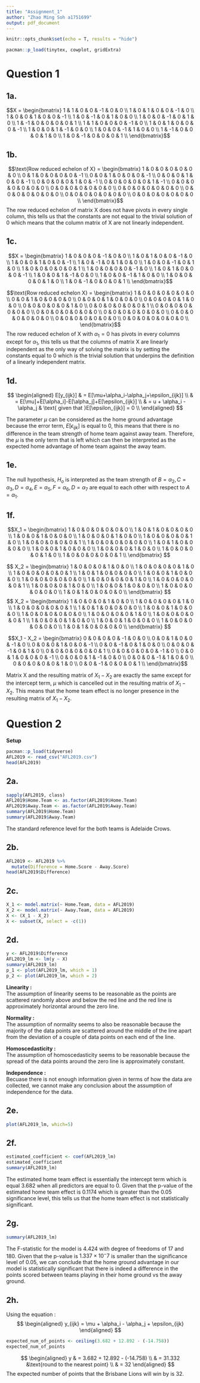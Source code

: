 ```yaml
---
title: "Assignment_1"
author: "Zhao Ming Soh a1751699"
output: pdf_document
---
```


```r
knitr::opts_chunk$set(echo = T, results = "hide")
```

```r
pacman::p_load(tinytex, cowplot, gridExtra)
```

# Question 1
## 1a.
$$X = \begin{bmatrix}
1 & 1 & 0 & 0 & -1 & 0 & 0 \\
1 & 0 & 1 & 0 & 0 & -1 & 0 \\
1 & 0 & 0 & 1 & 0 & 0 & -1 \\
1 & 0 & -1 & 0 & 1 & 0 & 0 \\
1 & 0 & 0 & -1 & 0 & 1 & 0 \\
1 & -1 & 0 & 0 & 0 & 0 & 1 \\
1 & 1 & 0 & 0 & 0 & -1 & 0 \\
1 & 0 & 1 & 0 & 0 & 0 & -1 \\
1 & 0 & 0 & 1 & -1 & 0 & 0 \\
1 & 0 & 0 & -1 & 1 & 0 & 0 \\
1 & -1 & 0 & 0 & 0 & 1 & 0 \\
1 & 0 & -1 & 0 & 0 & 0 & 1 \\
\end{bmatrix}$$

## 1b.
$$\text{Row reduced echelon of X} = \begin{bmatrix}
1 & 0 & 0 & 0 & 0 & 0 & 0 \\
0 & 1 & 0 & 0 & 0 & 0 & -1 \\
0 & 0 & 1 & 0 & 0 & 0 & -1 \\
0 & 0 & 0 & 1 & 0 & 0 & -1 \\
0 & 0 & 0 & 0 & 1 & 0 & -1 \\
0 & 0 & 0 & 0 & 0 & 1 & -1 \\
0 & 0 & 0 & 0 & 0 & 0 & 0 \\
0 & 0 & 0 & 0 & 0 & 0 & 0 \\
0 & 0 & 0 & 0 & 0 & 0 & 0 \\
0 & 0 & 0 & 0 & 0 & 0 & 0 \\
0 & 0 & 0 & 0 & 0 & 0 & 0 \\
0 & 0 & 0 & 0 & 0 & 0 & 0 \\
\end{bmatrix}$$
The row reduced echelon of matrix X does not have pivots in every single column, 
this tells us that the constants are not equal to the trivial solution of 0 which 
means that the column matrix of X are not linearly independent.

## 1c.
$$X = \begin{bmatrix}
1 & 0 & 0 & 0 & -1 & 0 & 0 \\
1 & 0 & 1 & 0 & 0 & -1 & 0 \\
1 & 0 & 0 & 1 & 0 & 0 & -1 \\
1 & 0 & -1 & 0 & 1 & 0 & 0 \\
1 & 0 & 0 & -1 & 0 & 1 & 0 \\
1 & 0 & 0 & 0 & 0 & 0 & 1 \\
1 & 0 & 0 & 0 & 0 & -1 & 0 \\
1 & 0 & 1 & 0 & 0 & 0 & -1 \\
1 & 0 & 0 & 1 & -1 & 0 & 0 \\
1 & 0 & 0 & -1 & 1 & 0 & 0 \\
1 & 0 & 0 & 0 & 0 & 1 & 0 \\
1 & 0 & -1 & 0 & 0 & 0 & 1 \\
\end{bmatrix}$$

$$\text{Row reduced echelon X} = \begin{bmatrix}
1 & 0 & 0 & 0 & 0 & 0 & 0 \\
0 & 0 & 1 & 0 & 0 & 0 & 0 \\
0 & 0 & 0 & 1 & 0 & 0 & 0 \\
0 & 0 & 0 & 0 & 1 & 0 & 0 \\
0 & 0 & 0 & 0 & 0 & 1 & 0 \\
0 & 0 & 0 & 0 & 0 & 0 & 1 \\
0 & 0 & 0 & 0 & 0 & 0 & 0 \\
0 & 0 & 0 & 0 & 0 & 0 & 0 \\
0 & 0 & 0 & 0 & 0 & 0 & 0 \\
0 & 0 & 0 & 0 & 0 & 0 & 0 \\
0 & 0 & 0 & 0 & 0 & 0 & 0 \\
0 & 0 & 0 & 0 & 0 & 0 & 0 \\
\end{bmatrix}$$
The row reduced echelon of X with $\alpha_1=0$ has pivots in every columns 
except for $\alpha_1$, this tells us that the columns of matrix X are linearly
independent as the only way of solving the matrix is by setting the constants 
equal to 0 which is the trivial solution that underpins the definition of a linearly
independent matrix.

## 1d.
$$
\begin{aligned}
E[y_{ijk}] & = E[\mu+\alpha_i-\alpha_j+\epsilon_{ijk}] \\
& = E[\mu]+E[\alpha_i]-E[\alpha_j]+E[\epsilon_{ijk}] \\
& = u + \alpha_i - \alpha_j & \text{ given that }E[\epsilon_{ijk}] = 0 \\
\end{aligned}
$$
\begin{center}
Expected score of team 1 as home team vs team 2 as away team: \\
$E[y_{12k}] = \mu + \alpha_1 - \alpha_2$
\end{center}

\begin{center}
Expected score of team 1 as away team vs team 2 as home team: \\
$E[y_{21k}] = \mu + \alpha_2 - \alpha_1$
\end{center}


The parameter $\mu$ can be considered as the home ground advantage because the 
error term, $E[\epsilon_{ijk}]$ is equal to 0, this means that there is no 
difference in the team strength of home team against away team. Therefore, 
the $\mu$ is the only term that is left which can then be interpreted as
the expected home advantage of home team against the away team.

## 1e.
The null hypothesis, $H_o$ is interpreted as the team strength of $B=\alpha_2, C=\alpha_3, D=\alpha_4, E=\alpha_5, F=\alpha_6, D=\alpha_7$ are equal to each other with respect to $A=\alpha_1$.

## 1f.
\begin{center}
$X_1$ is the design matrix of the home team
\end{center}

$$X_1 = \begin{bmatrix}
1 & 0 & 0 & 0 & 0 & 0 & 0 \\
1 & 0 & 1 & 0 & 0 & 0 & 0 \\
1 & 0 & 0 & 1 & 0 & 0 & 0 \\
1 & 0 & 0 & 0 & 1 & 0 & 0 \\
1 & 0 & 0 & 0 & 0 & 1 & 0 \\
1 & 0 & 0 & 0 & 0 & 0 & 1 \\
1 & 0 & 0 & 0 & 0 & 0 & 0 \\
1 & 0 & 1 & 0 & 0 & 0 & 0 \\
1 & 0 & 0 & 1 & 0 & 0 & 0 \\
1 & 0 & 0 & 0 & 1 & 0 & 0 \\
1 & 0 & 0 & 0 & 0 & 1 & 0 \\
1 & 0 & 0 & 0 & 0 & 0 & 1 \\
\end{bmatrix}
$$
\begin{center}
$X_2$ is the design matrix of the away team
\end{center}
$$
X_2 = \begin{bmatrix}
1 & 0 & 0 & 0 & 1 & 0 & 0 \\
1 & 0 & 0 & 0 & 0 & 1 & 0 \\
1 & 0 & 0 & 0 & 0 & 0 & 1 \\
1 & 0 & 1 & 0 & 0 & 0 & 0 \\
1 & 0 & 0 & 1 & 0 & 0 & 0 \\
1 & 0 & 0 & 0 & 0 & 0 & 0 \\
1 & 0 & 0 & 0 & 0 & 1 & 0 \\
1 & 0 & 0 & 0 & 0 & 0 & 1 \\
1 & 0 & 0 & 0 & 1 & 0 & 0 \\
1 & 0 & 0 & 1 & 0 & 0 & 0 \\
1 & 0 & 0 & 0 & 0 & 0 & 0 \\
1 & 0 & 1 & 0 & 0 & 0 & 0 \\
\end{bmatrix}
$$
$$
X_2 = \begin{bmatrix}
1 & 0 & 0 & 0 & 1 & 0 & 0 \\
1 & 0 & 0 & 0 & 0 & 1 & 0 \\
1 & 0 & 0 & 0 & 0 & 0 & 1 \\
1 & 0 & 1 & 0 & 0 & 0 & 0 \\
1 & 0 & 0 & 1 & 0 & 0 & 0 \\
1 & 0 & 0 & 0 & 0 & 0 & 0 \\
1 & 0 & 0 & 0 & 0 & 1 & 0 \\
1 & 0 & 0 & 0 & 0 & 0 & 1 \\
1 & 0 & 0 & 0 & 1 & 0 & 0 \\
1 & 0 & 0 & 1 & 0 & 0 & 0 \\
1 & 0 & 0 & 0 & 0 & 0 & 0 \\
1 & 0 & 1 & 0 & 0 & 0 & 0 \\
\end{bmatrix}
$$

$$X_1 - X_2 = \begin{bmatrix}
0 & 0 & 0 & 0 & -1 & 0 & 0 \\
0 & 0 & 1 & 0 & 0 & -1 & 0 \\
0 & 0 & 0 & 1 & 0 & 0 & -1 \\
0 & 0 & -1 & 0 & 1 & 0 & 0 \\
0 & 0 & 0 & -1 & 0 & 1 & 0 \\
0 & 0 & 0 & 0 & 0 & 0 & 1 \\
0 & 0 & 0 & 0 & 0 & -1 & 0 \\
0 & 0 & 1 & 0 & 0 & 0 & -1 \\
0 & 0 & 0 & 1 & -1 & 0 & 0 \\
0 & 0 & 0 & -1 & 1 & 0 & 0 \\
0 & 0 & 0 & 0 & 0 & 1 & 0 \\
0 & 0 & -1 & 0 & 0 & 0 & 1 \\
\end{bmatrix}$$

Matrix X and the resulting matrix of $X_1-X_2$ are exactly the same except for the intercept term, $\mu$ which is cancelled out in the resulting matrix of $X_1-X_2$. This means that the home team effect is no longer presence in the resulting matrix of $X_1-X_2$.

# Question 2
**Setup**
```r
pacman::p_load(tidyverse)
AFL2019 <- read_csv("AFL2019.csv")
head(AFL2019)
```

## 2a.
```r
sapply(AFL2019, class)
AFL2019$Home.Team <- as.factor(AFL2019$Home.Team)
AFL2019$Away.Team <- as.factor(AFL2019$Away.Team)
summary(AFL2019$Home.Team)
summary(AFL2019$Away.Team)
```
The standard reference level for the both teams is Adelaide Crows.

## 2b.  
```r
AFL2019 <- AFL2019 %>%
  mutate(Difference = Home.Score - Away.Score)
head(AFL2019$Difference)
```

## 2c.
```r
X_1 <- model.matrix(~ Home.Team, data = AFL2019)
X_2 <- model.matrix(~ Away.Team, data = AFL2019)
X <- (X_1 - X_2)
X <- subset(X, select = -c(1))
```

## 2d.
```r
y <- AFL2019$Difference
AFL2019_lm <- lm(y ~ X)
summary(AFL2019_lm)
p_1 <- plot(AFL2019_lm, which = 1)
p_2 <- plot(AFL2019_lm, which = 2)
```
**Linearity : **  
The assumption of linearity seems to be reasonable as the points are scattered randomly above and below the red line and the red line is approximately horizontal around the zero line.

**Normality :  **  
The assumption of normality seems to also be reasonable because the majority of the data points are scattered around the middle of the line apart from the deviation of a couple of data points on each end of the line.

**Homoscedasticity :**  
The assumption of homoscedasticity seems to be reasonable because the spread of the data points around the zero line is approximately constant.

**Independence :**  
Becuase there is not enough information given in terms of how the data are collected, we cannot make any conclusion about the assumption of independence for the data.

## 2e.
```r
plot(AFL2019_lm, which=5)
```
## 2f.
```r
estimated_coefficient <- coef(AFL2019_lm)
estimated_coefficient
summary(AFL2019_lm)
```
The estimated home team effect is essentially the intercept term which is equal 3.682 when all predictors are equal to 0. Given that the p-value of the estimated home team effect is 0.1174 which is greater than the 0.05 significance level, this tells us that the home team effect is not statistically significant.

## 2g.
```r
summary(AFL2019_lm)
```
The F-statistic for the model is 4.424 with degree of freedoms of 17 and 180. Given that the p-value is $1.337\times10^-7$ is smaller than the significance level of 0.05, we can conclude that the home ground advantage in our model is statistically significant that there is indeed a difference in the points scored between teams playing in their home ground vs the away ground.

## 2h.
Using the equation :
$$
\begin{aligned}
y_{ijk} = \mu + \alpha_i - \alpha_j + \epsilon_{ijk}
\end{aligned}
$$
```r
expected_num_of_points <- ceiling(3.682 + 12.892 - (-14.758))
expected_num_of_points
```
$$
\begin{aligned}
y & = 3.682 + 12.892 - (-14.758) \\
& = 31.332 &\text{round to the nearest point} \\
& = 32
\end{aligned}
$$
The expected number of points that the Brisbane Lions will win by is 32.